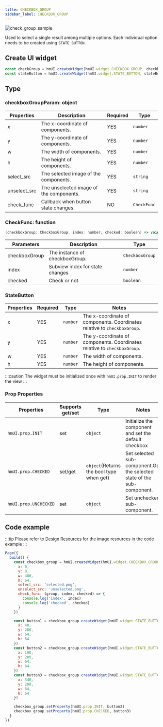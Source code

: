 ```yaml
---
title: CHECKBOX_GROUP
sidebar_label: CHECKBOX_GROUP
---
```


![check_group_sample](/img/api/check_group_sample.jpg)

Used to select a single result among multiple options. Each individual option needs to be created using `STATE_BUTTON`.

## Create UI widget

```js
const checkGroup = hmUI.createWidget(hmUI.widget.CHECKBOX_GROUP, checkboxGroupParam)
const stateButton = hmUI.createWidget(hmUI.widget.STATE_BUTTON, stateButtonParam)
```

## Type

### checkboxGroupParam: object

| Properties   | Description                             | Required | Type        |
| ------------ | --------------------------------------- | -------- | ----------- |
| x            | The x-coordinate of components.         | YES      | `number`    |
| y            | The y-coordinate of components.         | YES      | `number`    |
| w            | The width of components.                | YES      | `number`    |
| h            | The height of components.               | YES      | `number`    |
| select_src   | The selected image of the components.   | YES      | `string`    |
| unselect_src | The unselected image of the components. | YES      | `string`    |
| check_func   | Callback when button state changes.     | NO       | `CheckFunc` |

### CheckFunc: function

```js
(checkboxGroup: CheckboxGroup, index: number, checked: boolean) => void
```

| Parameters    | Description                     | Type            |
| ------------- | ------------------------------- | --------------- |
| checkboxGroup | The instance of checkboxGroup.      | `CheckboxGroup` |
| index         | Subview index for state changes | `number`        |
| checked       | Check or not                    | `boolean`       |

### StateButton

| Properties | Required | Type     | Notes                                                                    |
| ---------- | -------- | -------- | ------------------------------------------------------------------------ |
| x          | YES      | `number` | The x-coordinate of components. Coordinates relative to `checkboxGroup`. |
| y          | YES      | `number` | The y-coordinate of components. Coordinates relative to `checkboxGroup`. |
| w          | YES      | `number` | The width of components.                                                 |
| h          | YES      | `number` | The height of components.                                                |

:::caution
The widget must be initialized once with `hmUI.prop.INIT` to render the view
:::

### Prop Properties

| Properties            | Supports get/set | Type                                     | Notes                                                                   |
| --------------------- | ---------------- | ---------------------------------------- | ----------------------------------------------------------------------- |
| `hmUI.prop.INIT`      | set              | `object`                                 | Initialize the component and set the default checkbox                   |
| `hmUI.prop.CHECKED`   | set/get          | `object`(Returns the bool type when get) | Set selected sub-component.Get the selected state of the sub-component. |
| `hmUI.prop.UNCHECKED` | set              | `object`                                 | Set unchecked sub-component.                                            |

## Code example

:::tip
Please refer to [Design Resources](../../../related-resources/design-resources.mdx) for the image resources in the code example
:::

```js
Page({
  build() {
    const checkbox_group = hmUI.createWidget(hmUI.widget.CHECKBOX_GROUP, {
      x: 0,
      y: 0,
      w: 480,
      h: 64,
      select_src: 'selected.png',
      unselect_src: 'unselected.png',
      check_func: (group, index, checked) => {
        console.log('index', index)
        console.log('checked', checked)
      }
    })

    const button1 = checkbox_group.createWidget(hmUI.widget.STATE_BUTTON, {
      x: 40,
      y: 200,
      w: 64,
      h: 64
    })
    const button2 = checkbox_group.createWidget(hmUI.widget.STATE_BUTTON, {
      x: 190,
      y: 200,
      w: 64,
      h: 64
    })
    const button3 = checkbox_group.createWidget(hmUI.widget.STATE_BUTTON, {
      x: 340,
      y: 200,
      w: 64,
      h: 64
    })

    checkbox_group.setProperty(hmUI.prop.INIT, button2)
    checkbox_group.setProperty(hmUI.prop.CHECKED, button3)
  }
})
```
